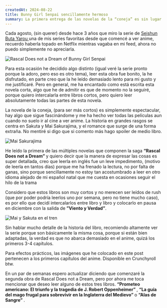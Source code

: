 ```yaml
---
createdAt: 2024-08-22
title: Bunny Girl Senpai sencillamente hermoso
summary: La primera entrega de las novelas de la “coneja” es sin lugar a dudas una gran obra, muy bien explicada, breve y con un final abierto que da paso a los siguientes libros. Lo normal que pasa en esta saga de múltiples libros.
---
```


Cada agosto, (sin querer) desde hace 3 años que miro la serie de <a href="https://anilist.co/anime/101291/Seishun-Buta-Yarou-wa-Bunny-Girl-Senpai-no-Yume-wo-Minai/"> Seishun Buta Yarou </a> una de mis series favoritas desde que comencé a ver anime, recuerdo haberla topado en Netflix mientras vagaba en mi feed, ahora no puedo simplemente no apreciarla.

![Rascal Does not a Dream of Bunny Girl Senpai](https://images-na.ssl-images-amazon.com/images/S/compressed.photo.goodreads.com/books/1563366153l/49526135.jpg)

Para esta ocasión he decidido algo distinto (igual veré la serie pronto porque la adoro, pero eso es otro tema), leer esta obra fue bonito, la he disfrutado, en parte creo que la he leído demasiado lento para mi gusto y me justificaré. Pero en general, me ha encantado como está escrita esta novela corta, algo que he de admitir es que de momento no la seguiré, porque quiero intercalarla entre libros cortos, pero quiero leer absolutamente todas las partes de esta novela. 

La novela de la coneja, (para ser más cortos) es simplemente espectacular, hay algo que sigue fascinándome y me ha hecho ver todas las películas aun cuando no suelo ir al cine a ver anime. La historia en grandes rasgos se centra en Sakuta y Mai Sakurajima, y el romance que surge de una forma extraña. No mentiré si digo que si comento más hago spoiler de medio libro.

![Mai Sakurajima](https://somoskudasai.com/wp-content/uploads/2018/10/33.jpg)

He leído la primera de las múltiples novelas que componen la saga <strong>“Rascal Does not a Dream” </strong> y quiero decir que la manera de expresar las cosas es super detallada, creo que leerla en inglés fue un leve impedimento, (motivo de leerla en tantos días) porque me ha frenado la lectura, no por falta de ganas, sino porque sencillamente no estoy tan acostumbrado a leer en otro idioma alejado de mi español natal que me cuesta en ocasiones seguir el hilo de la trama

Considero que estos libros son muy cortos y no merecen ser leídos de rush (que por poder podría leerlos uno por semana, pero no tiene mucho caso), es por ello que decidí intercalarlos entre libro y libro y colocarlo en pausa en diciembre con la salida de <strong>”Viento y Verdad”</strong>. 

![Mai y Sakuta en el tren](https://laciudadweb.com.ar/content/images/size/w2000/format/avif/wordpress/2022/12/Rascal-Does-Not-Dream-Of-Bunny-Girl-Senpai-1.jpg)

Sin hablar mucho detalle de la historia del libro, recomiendo altamente ver la serie porque son básicamente la misma cosa, porque si están bien adaptadas, la verdad es que no abarca demasiado en el anime, quizá los primeros 3-4 capítulos.

Para efectos prácticos, las imágenes que he colocado en este post pertenecen a los primeros capítulos del anime. Disponible en Crunchyroll btw.

En un par de semanas espero actualizar diciendo que comenzaré la segunda obra de Rascal Does not a Dream, pero por ahora me toca mencionar que deseo leer alguno de estos tres libros.
<strong> “Prometeo americano: El triunfo y la tragedia de J. Robert Oppenheimer” </strong>, <strong> “La guía del mago frugal para sobrevivir en la Inglaterra del Medievo” </strong> o <strong> “Alas de Sangre” </strong>.
